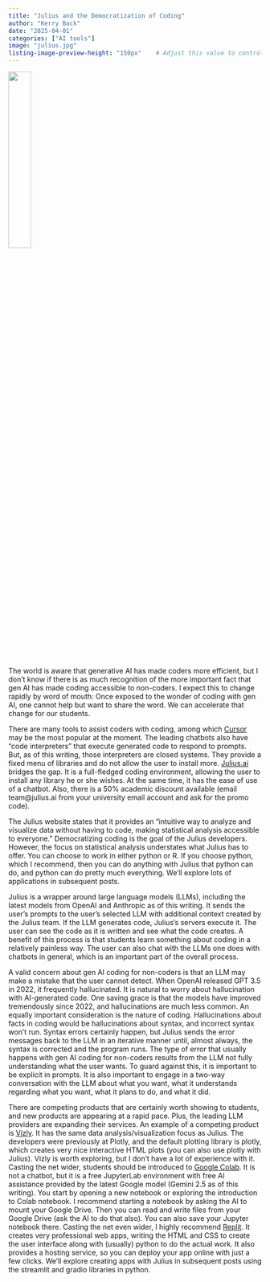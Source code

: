 ```yaml
---
title: "Julius and the Democratization of Coding"
author: "Kerry Back"
date: "2025-04-01"
categories: ["AI tools"]
image: "julius.jpg"
listing-image-preview-height: "150px"    # Adjust this value to control thumbnail size
---
```


![](julius.jpg){width=30% fig-align="center"}

The world is aware that generative AI has made coders more efficient, but I don't know if there is as much recognition of the more important fact that gen AI has made coding accessible to non-coders. I expect this to change rapidly by word of mouth: Once exposed to the wonder of coding with gen AI, one cannot help but want to share the word.  We can accelerate that change for our students.

There are many tools to assist coders with coding, among which [Cursor](https://www.cursor.com/en) may be the most popular at the moment.  The leading chatbots also have "code interpreters" that execute generated code to respond to prompts.  But, as of this writing, those interpreters are closed systems.  They provide a fixed menu of libraries and do not allow the user to install more.  [Julius.ai](https://julius.ai) bridges the gap.  It is a full-fledged coding environment, allowing the user to install any library he or she wishes.  At the same time, it has the ease of use of a chatbot.  Also, there is a 50% academic discount available (email team@julius.ai from your university email account and ask for the promo code).

The Julius website states that it provides an "intuitive way to analyze and visualize data without having to code, making statistical analysis accessible to everyone."  Democratizing coding is the  goal of the Julius developers.  However, the focus on statistical analysis understates what Julius has to offer.  You can choose to work in either python or R.  If you choose python, which I recommend, then you can do anything with Julius that python can do, and python can do pretty much everything.  We'll explore lots of applications in subsequent posts.

Julius is a wrapper around large language models (LLMs), including the latest models from OpenAI and Anthropic as of this writing.  It sends the user's prompts to the user's selected LLM with additional context created by the Julius team.  If the LLM generates code, Julius's servers execute it.   The user can see the code as it is written and see what the code creates.  A benefit of this process is that students learn something about coding in a relatively painless way.  The user can also chat with the LLMs one does with chatbots in general, which is an important part of the overall process.

A valid concern about gen AI coding for non-coders is that an LLM may make a mistake that the user cannot detect.  When OpenAI released GPT 3.5 in 2022, it frequently hallucinated.  It is natural to worry about hallucination with AI-generated code.  One saving grace is that the models have improved tremendously since 2022, and hallucinations are much less common.   An equally important consideration is the nature of coding.  Hallucinations about facts in coding would be hallucinations about syntax, and incorrect syntax won't run.  Syntax errors certainly happen, but Julius sends the error messages back to the LLM in an iterative manner until, almost always, the syntax is corrected and the program runs.  The type of error that usually happens with gen AI coding for non-coders results from the LLM not fully understanding what the user wants.  To guard against this, it is important to be explicit in prompts.  It is also important to engage in a two-way conversation with the LLM about what you want, what it understands regarding what you want, what it plans to do, and what it did.  

There are competing products that are certainly worth showing to students, and new products are appearing at a rapid pace.  Plus, the leading LLM providers are expanding their services.  An example of a competing product is [Vizly](https://vizly.fyi/).  It has the same data analysis/visualization focus as Julius.  The developers were previously at Plotly, and the default plotting library is plotly, which creates very nice interactive HTML plots (you can also use plotly with Julius).  Vizly is worth exploring, but I don't have a lot of experience with it.  Casting the net wider, students should be introduced to [Google Colab](https://colab.research.google.com/).  It is not a chatbot, but it is a free JupyterLab environment with free AI assistance provided by the latest Google model (Gemini 2.5 as of this writing).  You start by opening a new notebook or exploring the introduction to Colab notebook.  I recommend starting a notebook by asking the AI to mount your Google Drive.  Then you can read and write files from your Google Drive (ask the AI to do that also).  You can also save your Jupyter notebook there.  Casting the net even wider, I highly recommend [Replit](https://replit.com/~).  It creates very professional web apps, writing the HTML and CSS to create the user interface along with (usually) python to do the actual work.  It also provides a hosting service, so you can deploy your app online with just a few clicks.  We'll explore creating apps with Julius in subsequent posts using the streamlit and gradio libraries in python.
